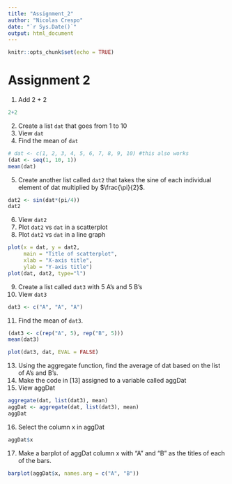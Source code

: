```yaml
---
title: "Assignment_2"
author: "Nicolas Crespo"
date: "`r Sys.Date()`"
output: html_document
---
```


```r
knitr::opts_chunk$set(echo = TRUE)
```

# Assignment 2
1. Add 2 + 2

```r
2+2
```

2. Create a list `dat` that goes from 1 to 10
3. View `dat`
4. Find the mean of `dat`

```r
# dat <- c(1, 2, 3, 4, 5, 6, 7, 8, 9, 10) #this also works
(dat <- seq(1, 10, 1))
mean(dat)
```

5. Create another list called `dat2` that takes the sine of each 
individual element of dat multiplied by $\frac{\pi}{2}$.
```r
dat2 <- sin(dat*(pi/4))
dat2  
```


6. View `dat2`
7. Plot `dat2` vs `dat` in a scatterplot
8. Plot `dat2` vs `dat` in a line graph
```r
plot(x = dat, y = dat2,
     main = "Title of scatterplot",
     xlab = "X-axis title",
     ylab = "Y-axis title")
plot(dat, dat2, type="l")
```

9. Create a list called `dat3` with 5 A’s and 5 B’s
10. View `dat3`
```r
dat3 <- c("A", "A", "A")
```

11. Find the mean of `dat3`.
```r
(dat3 <- c(rep("A", 5), rep("B", 5)))
mean(dat3)
```
```r
plot(dat3, dat, EVAL = FALSE)
```

13. Using the aggregate function, find the average of dat based on the list of A’s and B’s.
14. Make the code in [13] assigned to a variable called aggDat
15. View aggDat
```r
aggregate(dat, list(dat3), mean)
aggDat <- aggregate(dat, list(dat3), mean)
aggDat
```
16. Select the column x in aggDat
```r
aggDat$x
```
17. Make a barplot of aggDat column x with “A” and “B” as the titles of each of the bars.
```r
barplot(aggDat$x, names.arg = c("A", "B"))
```
